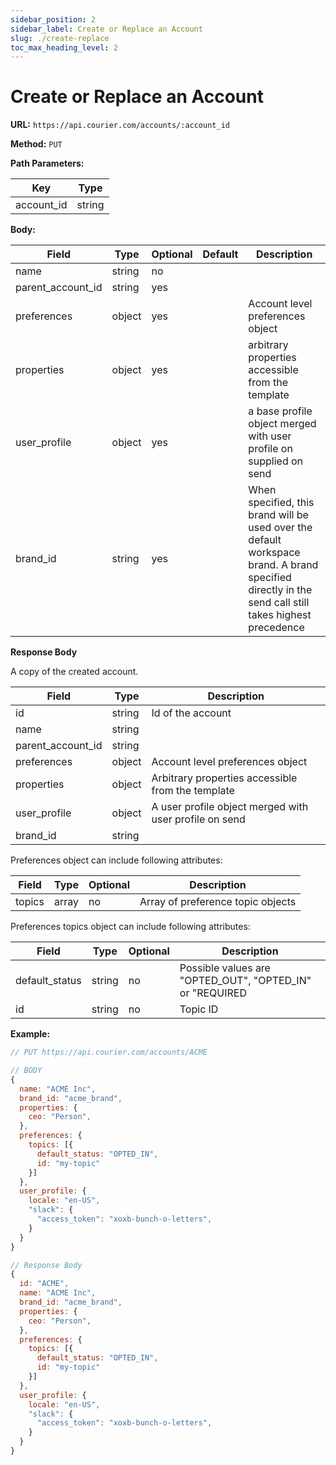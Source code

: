 ```yaml
---
sidebar_position: 2
sidebar_label: Create or Replace an Account
slug: ./create-replace
toc_max_heading_level: 2
---
```


# Create or Replace an Account

**URL:** `https://api.courier.com/accounts/:account_id`

**Method:** `PUT`

**Path Parameters:**

| Key        | Type   |
| ---------- | ------ |
| account_id | string |

**Body:**

| Field             | Type   | Optional | Default | Description                                                                                                                                          |
| ----------------- | ------ | -------- | ------- | ---------------------------------------------------------------------------------------------------------------------------------------------------- |
| name              | string | no       |         |                                                                                                                                                      |
| parent_account_id | string | yes      |         |                                                                                                                                                      |
| preferences       | object | yes      |         | Account level preferences object                                                                                                                     |
| properties        | object | yes      |         | arbitrary properties accessible from the template                                                                                                    |
| user_profile      | object | yes      |         | a base profile object merged with user profile on supplied on send                                                                                   |
| brand_id          | string | yes      |         | When specified, this brand will be used over the default workspace brand. A brand specified directly in the send call still takes highest precedence |

**Response Body**

A copy of the created account.

| Field             | Type   | Description                                            |
| ----------------- | ------ | ------------------------------------------------------ |
| id                | string | Id of the account                                      |
| name              | string |                                                        |
| parent_account_id | string |                                                        |
| preferences       | object | Account level preferences object                       |
| properties        | object | Arbitrary properties accessible from the template      |
| user_profile      | object | A user profile object merged with user profile on send |
| brand_id          | string |                                                        |

Preferences object can include following attributes:

| Field  | Type  | Optional | Description                       |
| ------ | ----- | -------- | --------------------------------- |
| topics | array | no       | Array of preference topic objects |

Preferences topics object can include following attributes:

| Field          | Type   | Optional | Description                                              |
| -------------- | ------ | -------- | -------------------------------------------------------- |
| default_status | string | no       | Possible values are "OPTED_OUT", "OPTED_IN" or "REQUIRED |
| id             | string | no       | Topic ID                                                 |

**Example:**

```js
// PUT https://api.courier.com/accounts/ACME

// BODY
{
  name: "ACME Inc",
  brand_id: "acme_brand",
  properties: {
    ceo: "Person",
  },
  preferences: {
    topics: [{
      default_status: "OPTED_IN",
      id: "my-topic"
    }]
  },
  user_profile: {
    locale: "en-US",
    "slack": {
      "access_token": "xoxb-bunch-o-letters",
    }
  }
}

// Response Body
{
  id: "ACME",
  name: "ACME Inc",
  brand_id: "acme_brand",
  properties: {
    ceo: "Person",
  },
  preferences: {
    topics: [{
      default_status: "OPTED_IN",
      id: "my-topic"
    }]
  },
  user_profile: {
    locale: "en-US",
    "slack": {
      "access_token": "xoxb-bunch-o-letters",
    }
  }
}
```
